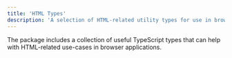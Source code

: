 ```yaml
---
title: 'HTML Types'
description: 'A selection of HTML-related utility types for use in browser applications.'
---
```



The package includes a collection of useful TypeScript types that can help with HTML-related use-cases in browser applications.

<TypeDoc />
